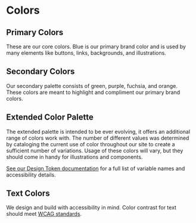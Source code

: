 
<Meta title="Design/Colors"/>

# Colors

## Primary Colors

These are our core colors. Blue is our primary brand color and is used by many elements like buttons, links, backgrounds, and illustrations.

<ColorPalette>
  <ColorItem
    title="$primary-brand"
    colors={[brandTokens.primaryBrand]}
  />
  <ColorItem
    title="$primary-brand-darker"
    colors={[brandTokens.primaryBrandDarker]}
  />
  <ColorItem
    title="$gray-lighter"
    colors={[brandTokens.grayLighter]}
  />
</ColorPalette>

## Secondary Colors

Our secondary palette consists of green, purple, fuchsia, and orange. These colors are meant to highlight and compliment our primary brand colors.

<ColorPalette>
  <ColorItem
    title="$green"
    colors={[brandTokens.green]}
  />
  <ColorItem
    title="$purple"
    colors={[brandTokens.purple]}
  />
  <ColorItem
    title="$fuchsia"
    colors={[brandTokens.fuchsia]}
  />
  <ColorItem
    title="$orange"
    colors={[brandTokens.orange]}
  />
</ColorPalette>

## Extended Color Palette

The extended palette is intended to be ever evolving, it offers an additional range of colors work with. The number of different values was determined by cataloging the current use of color throughout our site to create a sufficient number of variations. Usage of these colors will vary, but they should come in handy for illustrations and components.

[See our Design Token documentation](/?path=/docs/design-tokens-colors--page) for a full list of variable names and accessibility details.

<ColorPalette>
  <ColorItem
    title="$primary-brand-*"
    colors={[brandTokens.primaryBrandLighter, brandTokens.primaryBrandLight, brandTokens.primaryBrand, brandTokens.primaryBrandDark, brandTokens.primaryBrandDarker]}
  />
  <ColorItem
    title="$green-*"
    colors={[brandTokens.greenLighter, brandTokens.greenLight, brandTokens.green, brandTokens.greenDark, brandTokens.greenDarker]}
  />
  <ColorItem
    title="$purple-*"
    colors={[brandTokens.purpleLighter, brandTokens.purpleLight, brandTokens.purple, brandTokens.purpleDark, brandTokens.purpleDarker]}
  />
  <ColorItem
    title="$fuchsia-*"
    colors={[brandTokens.fuchsiaLighter, brandTokens.fuchsiaLight, brandTokens.fuchsia, brandTokens.fuchsiaDark, brandTokens.fuchsiaDarker]}
  />
  <ColorItem
    title="$orange-*"
    colors={[brandTokens.orangeLighter, brandTokens.orangeLight, brandTokens.orange, brandTokens.orangeDark, brandTokens.orangeDarker]}
  />
  <ColorItem
    title="$gray-*"
    colors={[brandTokens.grayLighter, brandTokens.grayLight, brandTokens.gray, brandTokens.grayDark, brandTokens.grayDarker]}
  />
</ColorPalette>

## Text Colors

We design and build with accessibility in mind. Color contrast for text should meet [WCAG standards](https://webaim.org/resources/contrastchecker/).

<ColorPalette>
  <ColorItem
    title="$text-dark"
    subtitle="Accessible on white and lightest gray."
    colors={[brandTokens.textDark]}
  />
  <ColorItem
    title="$text-light"
    subtitle="Accessible on primary brand color."
    colors={[brandTokens.textLight]}
  />
  <ColorItem
    title="$text-light-emphasis"
    subtitle="Accessible on primary brand color, useful for buttons and headings."
    colors={[brandTokens.textLightEmphasis]}
  />
  <ColorItem
    title="$text-action"
    subtitle="Accessible on white and lighter-gray."
    colors={[brandTokens.textAction]}
  />
</ColorPalette>
